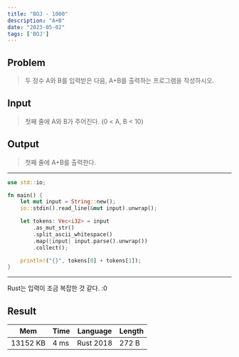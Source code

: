 ```yaml
---
title: "BOJ - 1000"
description: "A+B"
date: "2023-05-02"
tags: ['BOJ']
---
```

## Problem
> 두 정수 A와 B를 입력받은 다음, A+B를 출력하는 프로그램을 작성하시오.

## Input
> 첫째 줄에 A와 B가 주어진다. (0 < A, B < 10)

## Output
> 첫째 줄에 A+B를 출력한다.

---
```rust
use std::io;

fn main() {
    let mut input = String::new();
    io::stdin().read_line(&mut input).unwrap();

    let tokens: Vec<i32> = input
        .as_mut_str()
        .split_ascii_whitespace()
        .map(|input| input.parse().unwrap())
        .collect();

    println!("{}", tokens[0] + tokens[1]);
}
```
---
Rust는 입력이 조금 복잡한 것 같다. :0


## Result
| Mem                     | Time         | Language  | Length |
| ----------------------- | ------------ | --------- | ------ |
| 13152 KB                | 4 ms         | Rust 2018 | 272 B  |
